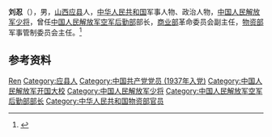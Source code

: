 '''刘忍'''（{{bd|1915年||1978年|}}），男，[[山西|山西]][[应县|应县]]人，[[中华人民共和国|中华人民共和国]]军事人物、政治人物，[[中国人民解放军少将|中国人民解放军少将]]，曾任[[中国人民解放军空军后勤部|中国人民解放军空军后勤部]]部长，[[中华人民共和国商业部|商业部]]革命委员会副主任，[[中华人民共和国物资部|物资部]]军事管制委员会主任。<ref>{{Cite book|title=中国抗日战争人物大词典|author=刘景泉主编; 沈久泉, 王凯捷, 李卓副主编|publisher=天津大学出版社|year=1999|isbn=|location=|pages=}}</ref>

== 参考资料 ==
{{reflist}}

{{中国人物小作品}}

{{Authority control}}
{{DEFAULTSORT:Liu刘}}
[[Category:刘姓|Ren]]
[[Category:应县人|Category:应县人]]
[[Category:中国共产党党员_(1937年入党)|Category:中国共产党党员 (1937年入党)]]
[[Category:中国人民解放军开国大校|Category:中国人民解放军开国大校]]
[[Category:中国人民解放军少将|Category:中国人民解放军少将]]
[[Category:中国人民解放军空军后勤部部长|Category:中国人民解放军空军后勤部部长]]
[[Category:中华人民共和国物资部官员|Category:中华人民共和国物资部官员]]